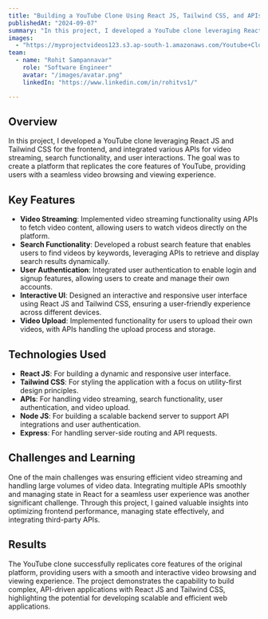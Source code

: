 ```yaml
---
title: "Building a YouTube Clone Using React JS, Tailwind CSS, and APIs"
publishedAt: "2024-09-07"
summary: "In this project, I developed a YouTube clone leveraging React JS and Tailwind CSS for the frontend, and integrated various APIs for video streaming, search functionality, and user interactions."
images:
  - "https://myprojectvideos123.s3.ap-south-1.amazonaws.com/Youtube+Clone.mp4"
team:
  - name: "Rohit Sampannavar"
    role: "Software Engineer"
    avatar: "/images/avatar.png"
    linkedIn: "https://www.linkedin.com/in/rohitvs1/"

---
```


## Overview

In this project, I developed a YouTube clone leveraging React JS and Tailwind CSS for the frontend, and integrated various APIs for video streaming, search functionality, and user interactions. The goal was to create a platform that replicates the core features of YouTube, providing users with a seamless video browsing and viewing experience.

## Key Features

- **Video Streaming**: Implemented video streaming functionality using APIs to fetch video content, allowing users to watch videos directly on the platform.
- **Search Functionality**: Developed a robust search feature that enables users to find videos by keywords, leveraging APIs to retrieve and display search results dynamically.
- **User Authentication**: Integrated user authentication to enable login and signup features, allowing users to create and manage their own accounts.
- **Interactive UI**: Designed an interactive and responsive user interface using React JS and Tailwind CSS, ensuring a user-friendly experience across different devices.
- **Video Upload**: Implemented functionality for users to upload their own videos, with APIs handling the upload process and storage.

## Technologies Used

- **React JS**: For building a dynamic and responsive user interface.
- **Tailwind CSS**: For styling the application with a focus on utility-first design principles.
- **APIs**: For handling video streaming, search functionality, user authentication, and video upload.
- **Node JS**: For building a scalable backend server to support API integrations and user authentication.
- **Express**: For handling server-side routing and API requests.

## Challenges and Learning

One of the main challenges was ensuring efficient video streaming and handling large volumes of video data. Integrating multiple APIs smoothly and managing state in React for a seamless user experience was another significant challenge. Through this project, I gained valuable insights into optimizing frontend performance, managing state effectively, and integrating third-party APIs.

## Results

The YouTube clone successfully replicates core features of the original platform, providing users with a smooth and interactive video browsing and viewing experience. The project demonstrates the capability to build complex, API-driven applications with React JS and Tailwind CSS, highlighting the potential for developing scalable and efficient web applications.